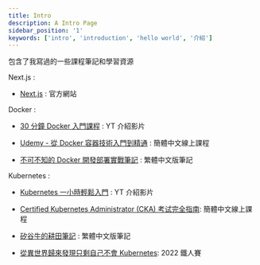 ```yaml
---
title: Intro
description: A Intro Page
sidebar_position: '1'
keywords: ['intro', 'introduction', 'hello world', '介紹']
---
```


包含了我寫過的一些課程筆記和學習資源

Next.js :

- [Next.js](https://nextjs.org/docs) : 官方網站

Docker :

- [30 分鐘 Docker 入門課程](https://www.youtube.com/watch?v=Ozb9mZg7MVM&t=101s) : YT 介紹影片

- [Udemy - 從 Docker 容器技術入門到精通](https://www.udemy.com/course/docker-china/) : 簡體中文線上課程

- [不可不知的 Docker 開發部署實戰筆記](https://docker.robertchang.me/menu) : 繁體中文版筆記

Kubernetes :

- [Kubernetes 一小時輕鬆入門](https://www.youtube.com/watch?v=SL83f7Nzxr0&t=3188s) : YT 介紹影片

- [Certified Kubernetes Administrator (CKA) 考试完全指南](https://www.udemy.com/course/k8s-chinese/): 簡體中文線上課程

- [矽谷牛的耕田筆記](https://technologynoteniu.github.io/awesome-notes/kubernetes/introduction/) : 繁體中文版筆記
- [從異世界歸來發現只剩自己不會 Kubernetes](https://ithelp.ithome.com.tw/users/20149562/ironman/5366): 2022 鐵人賽
